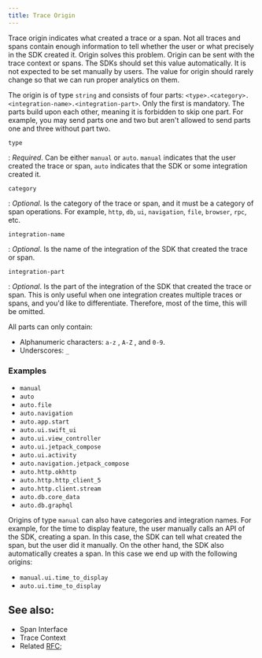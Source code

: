 ```yaml
---
title: Trace Origin
---
```


Trace origin indicates what created a trace or a span. Not all traces and spans contain enough information
to tell whether the user or what precisely in the SDK created it. Origin solves this problem. Origin can be sent with
the <Link to="/sdk/event-payloads/contexts/#trace-context">trace context</Link> or <Link to="/sdk/event-payloads/span/">spans</Link>.
The SDKs should set this value automatically. It is not expected to be set manually by users. The value for origin should rarely change so that we can run proper analytics on them.


The origin is of type `string` and consists of four parts: `<type>.<category>.<integration-name>.<integration-part>`.
Only the first is mandatory. The parts build upon each other, meaning it is forbidden
to skip one part. For example, you may send parts one and two but aren't allowed to send parts one and three without part two.

`type`

: _Required_. Can be either `manual` or `auto`. `manual` indicates that the user created the trace or span, `auto` indicates
that the SDK or some integration created it.

`category`

: _Optional_. Is the category of the trace or span, and it must be a category of <Link to="/sdk/performance/span-operations/#currently-used-categories">span operations</Link>. For example, `http`, `db`, `ui`, `navigation`, `file`, `browser`, `rpc`, etc.

`integration-name`

: _Optional_. Is the name of the integration of the SDK that created the trace or span.

`integration-part`

: _Optional_. Is the part of the integration of the SDK that created the trace or span. This is only useful when one integration creates multiple traces or spans, and you'd like to differentiate. Therefore, most of the time, this will be omitted.


All parts can only contain:

* Alphanumeric characters: `a-z` , `A-Z` , and `0-9`.
* Underscores: `_`


### Examples

- `manual`
- `auto`
- `auto.file`
- `auto.navigation`
- `auto.app.start`
- `auto.ui.swift_ui`
- `auto.ui.view_controller`
- `auto.ui.jetpack_compose`
- `auto.ui.activity`
- `auto.navigation.jetpack_compose`
- `auto.http.okhttp`
- `auto.http.http_client_5`
- `auto.http.client.stream`
- `auto.db.core_data`
- `auto.db.graphql`

Origins of type `manual` can also have categories and integration names. For example, for the <Link to="/sdk/performance/time-to-initial-full-display/">time to display feature</Link>, the user manually calls an API  of the SDK,
creating a span. In this case, the SDK can tell what created the span, but the user did it manually. On the other hand, the SDK also
automatically creates a span. In this case we end up with the following origins:

- `manual.ui.time_to_display`
- `auto.ui.time_to_display`

## See also:

- <Link to="/sdk/event-payloads/span/">Span Interface</Link>
- <Link to="/sdk/event-payloads/contexts/#trace-context">Trace Context</Link>
- Related [RFC](https://github.com/getsentry/rfcs/pull/73/);
